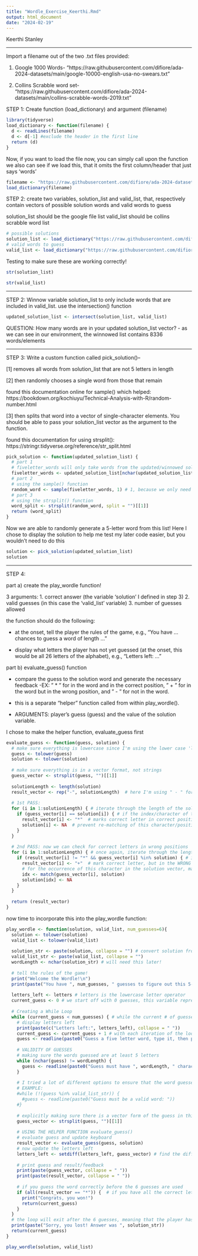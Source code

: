 ```yaml
---
title: "Wordle_Exercise_Keerthi.Rmd"
output: html_document
date: "2024-02-19"
---
```

Keerthi Stanley


-----------------------------
Import a filename out of the two .txt files provided:

1. Google 1000 Words- "https://raw.githubusercontent.com/difiore/ada-2024-datasets/main/google-10000-english-usa-no-swears.txt"

2. Collins Scrabble word set- "https://raw.githubusercontent.com/difiore/ada-2024-datasets/main/collins-scrabble-words-2019.txt"


STEP 1:
Create function (load_dictionary) and argument (filename)
```r
library(tidyverse)
load_dictionary <- function(filename) {
  d <- readLines(filename)
  d <- d[-1] #exclude the header in the first line
  return (d)
}
```


Now, if you want to load the file now, you can simply call upon the function
we also can see if we load this, that it omits the first column/header that just says 'words'
```r
filename <- "https://raw.githubusercontent.com/difiore/ada-2024-datasets/main/google-10000-english-usa-no-swears.txt"
load_dictionary(filename)
```


STEP 2:
create two variables, solution_list and valid_list, that, respectively contain vectors of possible solution words and valid words to guess

solution_list should be the google file list
valid_list should be collins scrabble word list
```r
# possible solutions
solution_list <- load_dictionary("https://raw.githubusercontent.com/difiore/ada-2024-datasets/main/google-10000-english-usa-no-swears.txt")
# valid words to guess
valid_list <- load_dictionary("https://raw.githubusercontent.com/difiore/ada-2024-datasets/main/collins-scrabble-words-2019.txt")
```

Testing to make sure these are working correctly!
```r
str(solution_list)
```
```r
str(valid_list)
```
______________________________
STEP 2:
Winnow variable solution_list to only include words that are included in valid_list. 
use the intersection() function
```r
updated_solution_list <- intersect(solution_list, valid_list)
```
QUESTION:
How many words are in your updated solution_list vector?
  - as we can see in our environment, the winnowed list contains 8336 words/elements
  
______________________________
STEP 3:
Write a custom function called pick_solution()--

[1] removes all words from solution_list that are not 5 letters in length

[2] then randomly chooses a single word from those that remain

  found this documentation online for sample() which helped:
  https://bookdown.org/kochiuyu/Technical-Analysis-with-R/random-number.html

[3] then splits that word into a vector of single-character elements. You should be able to pass your solution_list vector as the argument to the function.

  found this documentation for using strsplit():
  https://stringr.tidyverse.org/reference/str_split.html
  

```r
pick_solution <- function(updated_solution_list) {
  # part 1
  # fiveletter_words will only take words from the updated/winnowed solutions list that is exactly 5 characters/letters long
  fiveletter_words <- updated_solution_list[nchar(updated_solution_list) == 5]
  # part 2
  # using the sample() function
  random_word <- sample(fiveletter_words, 1) # 1, because we only need a single word
  # part 3
  # using the strsplit() function
  word_split <- strsplit(random_word, split = "")[[1]] 
  return (word_split)
}
```

Now we are able to randomly generate a 5-letter word from this list! Here I chose to display the solution to help me test my later code easier, but you wouldn't need to do this
```r
solution <- pick_solution(updated_solution_list)
solution
```

_________________________________
STEP 4:

part a) create the play_wordle function!

3 arguments:
  1. correct answer (the variable 'solution' I defined in step 3)
  2. valid guesses (in this case the 'valid_list' variable)
  3. number of guesses allowed
  
the function should do the following:

- at the onset, tell the player the rules of the game, e.g., “You have … chances to guess a word of length …”


- display what letters the player has not yet guessed (at the onset, this would be all 26 letters of the alphabet), e.g., “Letters left: …”


part b) evaluate_guess() function

- compare the guess to the solution word and generate the necessary feedback
    -EX: " * " for in the word and in the correct position, " + " for in the word but in the wrong position, and " - " for not in the word. 
    
- this is a separate “helper” function called from within play_wordle(). 

- ARGUMENTS: player’s guess (guess) and the value of the solution variable. 



I chose to make the helper function, evaluate_guess first

```r
evaluate_guess <- function(guess, solution) {
  # make sure everything is lowercase since I'm using the lower case 'letter'
  guess <- tolower(guess)
  solution <- tolower(solution)
  
  # make sure everything is in a vector format, not strings
  guess_vector <- strsplit(guess, "")[[1]]
  
  solutionLength <- length(solution)
  result_vector <- rep("-", solutionLength)  # here I'm using " - " for all incorrect guesses (the character is not in the word)
  
  # 1st PASS: 
  for (i in 1:solutionLength) { # iterate through the length of the solution word (so 5 letters)
    if (guess_vector[i] == solution[i]) { # if the index/character of the guess is the same as the solution
      result_vector[i] <- "*"  # marks correct letter in correct position
      solution[i] <- NA  # prevent re-matching of this character/position
    }
  }
  
  # 2nd PASS: now we can check for correct letters in wrong positions
  for (i in 1:solutionLength) { # once again, iterate through the length of the solution word (5 letters)
    if (result_vector[i] != "*" && guess_vector[i] %in% solution) { # if the character is not BOTH the correct letter/position AND the guessed character is in the solution vector somewheter
      result_vector[i] <- "+"  # mark correct letter, but in the WRONG position
      # for the occurrence of this character in the solution vector, mark it NA to prevent re-matching
      idx <- match(guess_vector[i], solution)
      solution[idx] <- NA
    }
  }
  
  return (result_vector)
}
```


now time to incorporate this into the play_wordle function:
```r
play_wordle <- function(solution, valid_list, num_guesses=6){
  solution <- tolower(solution)
  valid_list <- tolower(valid_list)
  
  solution_str <- paste(solution, collapse = "") # convert solution from character vector back into a string
  valid_list_str <- paste(valid_list, collapse = "")
  wordLength <- nchar(solution_str) # will need this later!
  
  # tell the rules of the game!
  print("Welcome the Wordle!\n")
  print(paste("You have ", num_guesses, " guesses to figure out this 5-letter word\n"))
  
  letters_left <- letters # letters is the lowercase letter operator
  current_guess <- 0 # we start off with 0 guesses, this variable represents the current number of guesses
  
  # Creating a While Loop
  while (current_guess < num_guesses) { # while the current # of guesses is < the alotted amount (6)
    # display letters left
    print(paste(c("Letters left:", letters_left), collapse = " "))
    current_guess <- current_guess + 1 # with each iteration of the loop we add one more guess
    guess <- readline(paste0("Guess a five letter word, type it, then press <enter>: "))
   
    # VALIDITY OF GUESSES
    # making sure the words guessed are at least 5 letters 
    while (nchar(guess) != wordLength) {
      guess <- readline(paste0("Guess must have ", wordLength, " characters: "))
    }
    
    # I tried a lot of different options to ensure that the word guessed is from valid_list, but it kept messing up the wordle game once I re-ran the code :(
    # EXAMPLE: 
    #while (!(guess %in% valid_list_str)) {
      #guess <- readline(paste0("Guess must be a valid word: "))
    #}
    
    # explicitly making sure there is a vector form of the guess in this function
    guess_vector <- strsplit(guess, "")[[1]]
    
    # USING THE HELPER FUNCTION evaluate_guess()
    # evaluate guess and update keyboard
    result_vector <- evaluate_guess(guess, solution)
    # now update the letters left
    letters_left <- setdiff(letters_left, guess_vector) # find the difference between the letters left and the letters guessed in a given iteration of the loop
    
    # print guess and result/feedback
    print(paste(guess_vector, collapse = " "))
    print(paste(result_vector, collapse = " "))
    
    # if you guess the word correctly before the 6 guesses are used
    if (all(result_vector == "*")) {  # if you have all the correct letters in the correct positions (*)
      print("Congrats, you won!")
      return(current_guess)
    }
  }
  # the loop will exit after the 6 guesses, meaning that the player has lost if the loop goes through all 6 iterations
  print(paste("Sorry, you lost! Answer was ", solution_str))
  return(current_guess)
}  
```  
 


```r
play_wordle(solution, valid_list)
```


